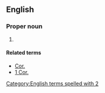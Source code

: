 ==English==

===Proper noun===
{{en-proper noun}}

# {{abbreviation of|2 Corinthians}}

====Related terms====
* [[Cor.]]
* [[1 Cor.]]

[[Category:English terms spelled with 2]]